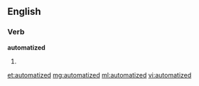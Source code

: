 ==English==

===Verb===
'''automatized'''

# {{past of|automatize}}

[[et:automatized]]
[[mg:automatized]]
[[ml:automatized]]
[[vi:automatized]]